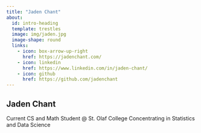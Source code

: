 ```yaml
---
title: "Jaden Chant"
about:
  id: intro-heading
  template: trestles
  image: img/jaden.jpg
  image-shape: round
  links:
    - icon: box-arrow-up-right
      href: https://jadenchant.com/
    - icon: linkedin
      href: https://www.linkedin.com/in/jaden-chant/
    - icon: github
      href: https://github.com/jadenchant
---
```


:::{#intro-heading}

## Jaden Chant

Current CS and Math Student @ St. Olaf College
Concentrating in Statistics and Data Science

:::



